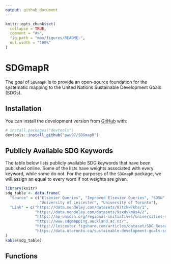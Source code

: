```yaml
---
output: github_document
---
```


<!-- README.md is generated from README.Rmd. Please edit that file -->

```r
knitr::opts_chunk$set(
  collapse = TRUE,
  comment = "#>",
  fig.path = "man/figures/README-",
  out.width = "100%"
)
```

# SDGmapR

<!-- badges: start -->
<!-- badges: end -->

The goal of `SDGmapR` is to provide an open-source foundation for the systematic mapping
to the United Nations Sustainable Development Goals (SDGs). 

## Installation

You can install the development version from [GitHub](https://github.com/) with:

``` r
# install.packages("devtools")
devtools::install_github("pwu97/SDGmapR")
```

## Publicly Available SDG Keywords

The table below lists publicly available SDG keywords that have been published online. Some
of the lists have weights associated with every keyword, while some do not. For the purposes
of the `SDGmapR` package, we will assign an equal to every word if not weights are given.

```r
library(knitr)
sdg_table <- data.frame(
  "Source" = c("Elsevier Queries", "Improved Elsevier Queries", "SDSN", "University of Auckland", 
               "University of Leicester", "University of Toronto"),
  "Link" = c("https://data.mendeley.com/datasets/87txkw7khs/1",
             "https://data.mendeley.com/datasets/9sxdykm8s4/2",
             "https://ap-unsdsn.org/regional-initiatives/universities-sdgs/",
             "https://www.sdgmapping.auckland.ac.nz/",
             "https://leicester.figshare.com/articles/dataset/SDG_Research_Publication_Keywords/12839519/1",
             "https://data.utoronto.ca/sustainable-development-goals-sdg-report/sdg-report-appendix/")
)
kable(sdg_table)
```

## Functions


<!-- What is special about using `README.Rmd` instead of just `README.md`? You can include R chunks like so: -->

<!-- ```{r cars} -->
<!-- summary(cars) -->
<!-- ``` -->

<!-- You'll still need to render `README.Rmd` regularly, to keep `README.md` up-to-date. `devtools::build_readme()` is handy for this. You could also use GitHub Actions to re-render `README.Rmd` every time you push. An example workflow can be found here: <https://github.com/r-lib/actions/tree/master/examples>. -->

<!-- You can also embed plots, for example: -->

<!-- ```{r pressure, echo = FALSE} -->
<!-- plot(pressure) -->
<!-- ``` -->

<!-- In that case, don't forget to commit and push the resulting figure files, so they display on GitHub and CRAN. -->
